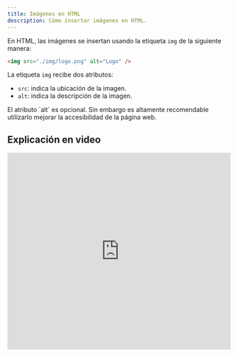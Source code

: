 ```yaml
---
title: Imágenes en HTML
description: Cómo insertar imágenes en HTML.
---
```


En HTML, las imágenes se insertan usando la etiqueta `img` de la siguiente manera:

```html
<img src="./img/logo.png" alt="Logo" />
```

La etiqueta `img` recibe dos atributos:

- `src`: indica la ubicación de la imagen.
- `alt`: indica la descripción de la imagen.

<Callout title="Tip" type="warn">
El atributo `alt` es opcional. Sin embargo es altamente recomendable utilizarlo mejorar la accesibilidad de la página web.
</Callout>

## Explicación en video

<iframe width="100%" height="444" src="https://www.youtube.com/embed/57kj8mKpDV8?si=TgbGXbTdj-YJvN04" title="YouTube video player" frameBorder="0" allow="accelerometer; autoplay; clipboard-write; encrypted-media; gyroscope; picture-in-picture; web-share" allowFullScreen></iframe>
